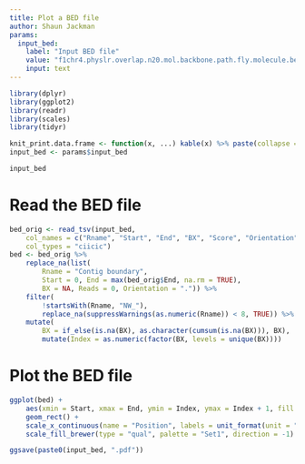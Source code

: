 ```yaml
---
title: Plot a BED file
author: Shaun Jackman
params:
  input_bed:
    label: "Input BED file"
    value: "f1chr4.physlr.overlap.n20.mol.backbone.path.fly.molecule.bed"
    input: text
---
```


```r
library(dplyr)
library(ggplot2)
library(readr)
library(scales)
library(tidyr)

knit_print.data.frame <- function(x, ...) kable(x) %>% paste(collapse = "\n") %>% asis_output
input_bed <- params$input_bed

input_bed
```

# Read the BED file
```r
bed_orig <- read_tsv(input_bed,
	col_names = c("Rname", "Start", "End", "BX", "Score", "Orientation"),
	col_types = "ciicic")
bed <- bed_orig %>%
	replace_na(list(
		Rname = "Contig boundary",
		Start = 0, End = max(bed_orig$End, na.rm = TRUE),
		BX = NA, Reads = 0, Orientation = ".")) %>%
	filter(
		!startsWith(Rname, "NW_"),
		replace_na(suppressWarnings(as.numeric(Rname)) < 8, TRUE)) %>%
	mutate(
		BX = if_else(is.na(BX), as.character(cumsum(is.na(BX))), BX),
		mutate(Index = as.numeric(factor(BX, levels = unique(BX))))
```

# Plot the BED file
```r
ggplot(bed) +
	aes(xmin = Start, xmax = End, ymin = Index, ymax = Index + 1, fill = Rname) +
	geom_rect() +
	scale_x_continuous(name = "Position", labels = unit_format(unit = "Mbp", scale = 1e-6)) +
	scale_fill_brewer(type = "qual", palette = "Set1", direction = -1)
```

```r
ggsave(paste0(input_bed, ".pdf"))
```
